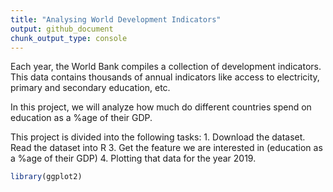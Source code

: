 ```yaml
---
title: "Analysing World Development Indicators"
output: github_document
chunk_output_type: console
---
```


Each year, the World Bank compiles a collection of development indicators. This data contains thousands of annual indicators like access to electricity, primary and secondary education, etc.

In this project, we will analyze how much do different countries spend on education as a %age of their GDP.

This project is divided into the following tasks:
1. Download the dataset. Read the dataset into R
3. Get the feature we are interested in (education as a %age of their GDP)
4. Plotting that data for the year 2019.
```r

library(ggplot2)
```



